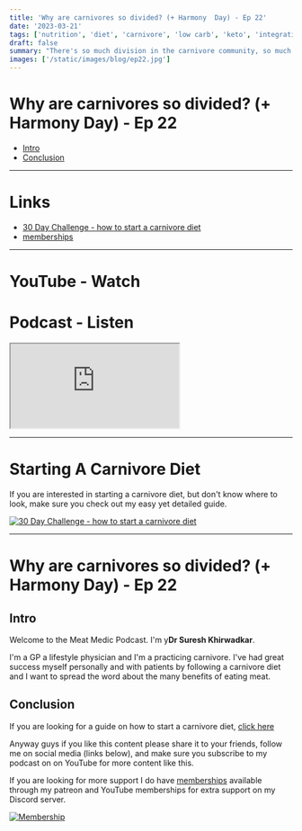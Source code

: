 ```yaml
---
title: 'Why are carnivores so divided? (+ Harmony  Day) - Ep 22'
date: '2023-03-21'
tags: ['nutrition', 'diet', 'carnivore', 'low carb', 'keto', 'integrative', 'functional']
draft: false
summary: "There's so much division in the carnivore community, so much disagreement on what the carnivore diet is, what we should be eating to maintain a healthy life, and how we can get the optimum nutrition, but it doesn't have to be this way. We can learn from each other if we stop fighting and listen to others, listen to their experiences and experiments and then learn how to apply it to our own health."
images: ['/static/images/blog/ep22.jpg']
---
```


# Why are carnivores so divided? (+ Harmony Day) - Ep 22

- [Intro](#intro)
- [Conclusion](#conclusion)

---

# Links

- [30 Day Challenge - how to start a carnivore diet](https://bit.ly/3lSmkji)
- [memberships](/community)

---

# YouTube - Watch

<YouTubeEmbed videoId="LpFui3hQE3w" />

# Podcast - Listen

<iframe
  title="podcast"
  className="mb-2 h-60 w-full rounded-3xl py-2"
  src="https://player.captivate.fm/episode/359844e6-e798-4b7b-a313-98ed2cd888a7"
></iframe>

---

# Starting A Carnivore Diet

If you are interested in starting a carnivore diet, but don't know where to look, make sure you check out my easy yet detailed guide.

[![30 Day Challenge - how to start a carnivore diet](/static/images/blog/30daychallenge.webp)](https://bit.ly/3lSmkji)

---

# Why are carnivores so divided? (+ Harmony Day) - Ep 22

## Intro

Welcome to the Meat Medic Podcast. I'm
y**Dr Suresh Khirwadkar**\.

I'm a GP a lifestyle physician and I'm a
practicing carnivore.
I've had great success myself personally
and with patients by following a
carnivore diet
and I want to spread the word about the
many benefits of eating meat.

## Conclusion

If you are looking for a guide on how to start a carnivore diet, [click here](https://bit.ly/3lSmkji)

Anyway guys if you like this content please share it to your friends, follow me on social media (links below), and
make sure you subscribe to my podcast on on YouTube for more content like this.

If you are looking for more support I do
have [memberships](/community) available through my
patreon and YouTube memberships for
extra support on my Discord server.

[![Membership](/static/images/blog/membership.png)](https://bit.ly/42Qswb9)
